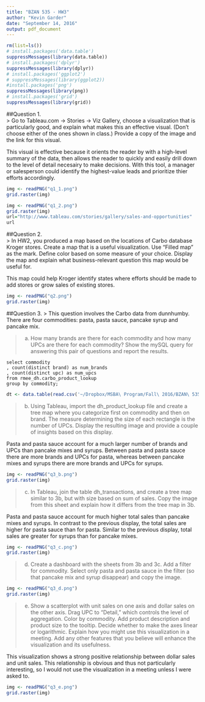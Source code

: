 ```yaml
---
title: "BZAN 535 - HW3"
author: "Kevin Garder"
date: "September 14, 2016"
output: pdf_document
---
```


```R
rm(list=ls())
# install.packages('data.table')
suppressMessages(library(data.table))
# install.packages('dplyr')
suppressMessages(library(dplyr))
# install.packages('ggplot2')
# suppressMessages(library(ggplot2))
#install.packages('png')
suppressMessages(library(png))
# install.packages('grid')
suppressMessages(library(grid))
```  

##Question 1.  
> Go to Tableau.com -> Stories -> Viz Gallery, choose a visualization that is particularly good, and explain what makes this an effective visual. (Don’t choose either of the ones shown in class.) Provide a copy of the image and the link for this visual.  

This visual is effective because it orients the reader by with a high-level summary of the data, then allows the reader to quickly and easily drill down to the level of detail necesairy to make decisions. With this tool, a manager or salesperson could identify the highest-value leads and prioritize thier efforts accordingly.  

```r
img <- readPNG("q1_1.png")
grid.raster(img)
```  

```r
img <- readPNG("q1_2.png")
grid.raster(img)
url="http://www.tableau.com/stories/gallery/sales-and-opportunities"
url
```  

##Question 2.  
> In HW2, you produced a map based on the locations of Carbo database Kroger stores. Create a map that is a useful visualization. Use “Filled map” as the mark. Define color based on some measure of your choice. Display the map and explain what business-relevant question this map would be useful for.  

This map could help Kroger identify states where efforts should be made to add stores or grow sales of existing stores.  

```r
img <- readPNG("q2.png")
grid.raster(img)
```  

##Question 3. 
> This question involves the Carbo data from dunnhumby. There are four commodities: pasta, pasta sauce, pancake syrup and pancake mix.

> a. How many brands are there for each commodity and how many UPCs are there for each commodity? Show the mySQL query for answering this pair of questions and report the results.  

```
select commodity
, count(distinct brand) as num_brands
, count(distinct upc) as num_upcs
from rmee_dh.carbo_product_lookup
group by commodity;
```  

```r
dt <- data.table(read.csv('~/Dropbox/MSBA\ Program/Fall\ 2016/BZAN\ 535/HW3/q3.csv')); dt
```  

> b. Using Tableau, import the dh_product_lookup file and create a tree map where you categorize first on commodity and then on brand. The measure determining the size of each rectangle is the number of UPCs. Display the resulting image and provide a couple of insights based on this display.  

Pasta and pasta sauce account for a much larger number of brands and UPCs than pancake mixes and syrups. Between pasta and pasta sauce there are more brands and UPCs for pasta, whereas between pancake mixes and syrups there are more brands and UPCs for syrups.  

```r
img <- readPNG("q3_b.png")
grid.raster(img)
```  

> c. In Tableau, join the table dh_transactions, and create a tree map
similar to 3b, but with size based on sum of sales. Copy the image
from this sheet and explain how it differs from the tree map in 3b.  

Pasta and pasta sauce account for much higher total sales than pancake mixes and syrups. In contrast to the previous display, the total sales are higher for pasta sauce than for pasta. Similar to the previous display, total sales are greater for syrups than for pancake mixes.  

```r
img <- readPNG("q3_c.png")
grid.raster(img)
```  
> d. Create a dashboard with the sheets from 3b and 3c. Add a filter for commodity. Select only pasta and pasta sauce in the filter (so that pancake mix and syrup disappear) and copy the image.  

```r
img <- readPNG("q3_d.png")
grid.raster(img)
```  

> e. Show a scatterplot with unit sales on one axis and dollar sales on the other axis. Drag UPC to “Detail,” which controls the level of aggregation. Color by commodity. Add product description and product size to the tooltip. Decide whether to make the axes linear or logarithmic. Explain how you might use this visualization in a meeting. Add any other features that you believe will enhance the visualization and its usefulness.  

This visualization shows a strong positive relationship between dollar sales and unit sales. This relationship is obvious and thus not particularly interesting, so I would not use the visualization in a meeting unless I were asked to.    

```r
img <- readPNG("q3_e.png")
grid.raster(img)
```  
